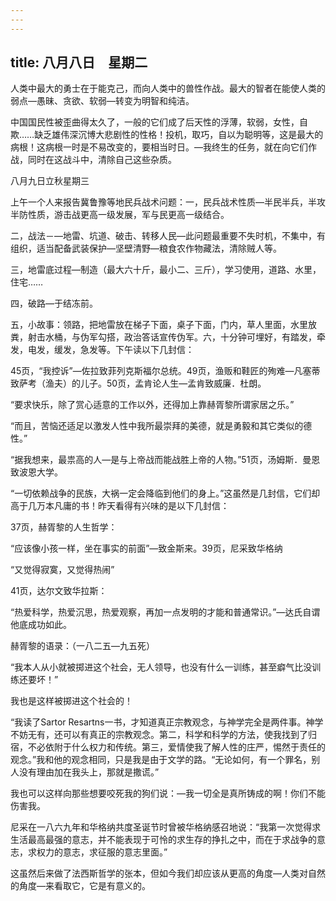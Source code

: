 ```yaml
---
---
---
```

title: 八月八日　星期二
---




人类中最大的勇士在于能克己，而向人类中的兽性作战。最大的智者在能使人类的弱点―愚昧、贪欲、软弱―转变为明智和纯洁。

中国国民性被歪曲得太久了，一般的它们成了后天性的浮薄，软弱，女性，自欺……缺乏雄伟深沉博大悲剧性的性格！投机，取巧，自以为聪明等，这是最大的病根！这病根一时是不易改变的，要相当时日。―我终生的任务，就在向它们作战，同时在这战斗中，清除自己这些杂质。

八月九日立秋星期三

上午一个人来报告冀鲁豫等地民兵战术问题：一，民兵战术性质―半民半兵，半攻半防性质，游击战更高一级发展，军与民更高一级结合。

二，战法－―地雷、坑道、破击、转移人民―此问题最重要不失时机，不集中，有组织，适当配备武装保护―坚壁清野―粮食农作物藏法，清除贼人等。

三，地雷底过程―制造（最大六十斤，最小二、三斤），学习使用，道路、水里，住宅……

四，破路―于结冻前。

五，小故事：领路，把地雷放在梯子下面，桌子下面，门内，草人里面，水里放粪，射击水桶，与伪军勾搭，政治答话宣传伪军。六，十分钟可埋好，有踏发，牵发，电发，缓发，急发等。下午读以下几封信：

45页，“我控诉”―佐拉致菲列克斯福尔总统。49页，渔贩和鞋匠的殉难―凡塞蒂致萨考（渔夫）的儿子。50页，孟肯论人生―孟肯致威廉．杜朗。

“要求快乐，除了赏心适意的工作以外，还得加上靠赫胥黎所谓家居之乐。”

“而且，苦恼还适足以激发人性中我所最崇拜的美德，就是勇毅和其它类似的德性。”

“据我想来，最祟高的人―是与上帝战而能战胜上帝的人物。”51页，汤姆斯．曼恩致波恩大学。

“一切依赖战争的民族，大祸一定会降临到他们的身上。”这虽然是几封信，它们却高于几万本凡庸的书！昨天看得有兴味的是以下几封信：

37页，赫胥黎的人生哲学：

“应该像小孩一样，坐在事实的前面”―致金斯来。39页，尼采致华格纳

“又觉得寂寞，又觉得热闹”

41页，达尔文致华拉斯：

“热爱科学，热爱沉思，热爱观察，再加一点发明的才能和普通常识。”―达氏自谓他底成功如此。

赫胥黎的语录：（一八二五―九五死）

“我本人从小就被掷进这个社会，无人领导，也没有什么一训练，甚至癖气比没训练还要坏！”

我也是这样被掷进这个社会的！

“我读了Sartor Resartns一书，才知道真正宗教观念，与神学完全是两件事。神学不妨无有，还可以有真正的宗教观念。第二，科学和科学的方法，使我找到了归宿，不必依附于什么权力和传统。第三，爱情使我了解人性的庄严，惕然于责任的观念。”我和他的观念相同，只是我是由于文学的路。“无论如何，有一个罪名，别人没有理由加在我头上，那就是撒谎。”

我也可以这样向那些想要咬死我的狗们说：―我一切全是真所铸成的啊！你们不能伤害我。

尼采在一八六九年和华格纳共度圣诞节时曾被华格纳感召地说：“我第一次觉得求生活最高最强的意志，并不能表现于可怜的求生存的挣扎之中，而在于求战争的意志，求权力的意志，求征服的意志里面。”

这虽然后来做了法西斯哲学的张本，但如今我们却应该从更高的角度―人类对自然的角度―来看取它，它是有意义的。